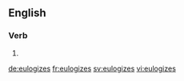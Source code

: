 ==English==

===Verb===
{{head|en}}

# {{en-third-person singular of|eulogize}}

[[de:eulogizes]]
[[fr:eulogizes]]
[[sv:eulogizes]]
[[vi:eulogizes]]